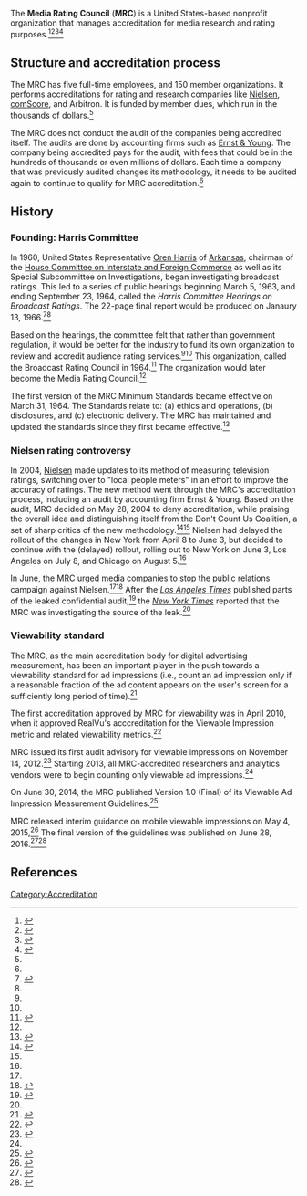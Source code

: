 The '''Media Rating Council''' ('''MRC''') is a United States-based nonprofit organization that manages accreditation for media research and rating purposes.<ref name=wsj-most-powerful>{{cite web|url = https://blogs.wsj.com/cmo/2015/03/05/the-most-powerful-player-in-media-youve-never-heard-of/|title = The Most Powerful Player in Media You’ve Never Heard Of|last = Shields|first = Mike|date = March 5, 2015|accessdate =July 26, 2017|publisher = ''[[Wall Street Journal]]''}}</ref><ref>{{Cite news|url=http://www.businessinsider.com/google-doubleclick-suspended-from-media-rating-council-accreditation-2016-10|title=Two of Google's metrics have been suspended from a key accreditation service used to measure ads|work=Business Insider|access-date=2017-07-26|language=en}}</ref><ref>{{Cite news|url=http://adage.com/article/digital/mrc-100-standard-digital-ads/309891/|title=Ad Industry Group May Consider Tougher 100% Standard for Digital Ad Viewability|date = July 24, 2017|accessdate=July 26, 2017|language=en|last = Neff|first = Jack}}</ref><ref name=history>{{Cite web|url=http://mediaratingcouncil.org/History.htm|title=History|website=mediaratingcouncil.org|access-date=2017-07-26}}</ref>

== Structure and accreditation process ==

The MRC has five full-time employees, and 150 member organizations. It performs accreditations for rating and research companies like [[Nielsen Corporation|Nielsen]], [[comScore]], and Arbitron. It is funded by member dues, which run in the thousands of dollars.<ref name=wsj-most-powerful/>

The MRC does not conduct the audit of the companies being accredited itself. The audits are done by accounting firms such as [[Ernst & Young]]. The company being accredited pays for the audit, with fees that could be in the hundreds of thousands or even millions of dollars. Each time a company that was previously audited changes its methodology, it needs to be audited again to continue to qualify for MRC accreditation.<ref name=wsj-most-powerful/>

== History ==

=== Founding: Harris Committee ===

In 1960, United States Representative [[Oren Harris]] of [[Arkansas]], chairman of the [[House Committee on Interstate and Foreign Commerce]] as well as its Special Subcommittee on Investigations, began investigating broadcast ratings. This led to a series of public hearings beginning March 5, 1963, and ending September 23, 1964, called the ''Harris Committee Hearings on Broadcast Ratings''. The 22-page final report would be produced on Janaury 13, 1966.<ref>{{cite book|title = Audience Ratings: Radio, Television, and Cable|author = Hugh Malcolm Beville|url = https://books.google.com/books?id=sALywz73eB4C}}</ref>{{rp|244}}<ref name=wsj-most-powerful/>

Based on the hearings, the committee felt that rather than government regulation, it would be better for the industry to fund its own organization to review and accredit audience rating services.<ref name=history/><ref name=wsj-most-powerful/> This organization, called the Broadcast Rating Council in 1964.<ref name=nyt-audit-leak>{{cite web|url = http://www.nytimes.com/2004/06/16/business/media-business-advertising-industry-group-wants-know-who-leaked-details-audit.html|title = THE MEDIA BUSINESS: ADVERTISING; An industry group wants to know who leaked the details of an audit criticizing Nielsen's changes.|last = Elliott|first = Stuart|date = June 16, 2004|accessdate = July 26, 2017|publisher = ''[[New York Times]]''}}</ref> The organization would later become the Media Rating Council.<ref name=history/>

The first version of the MRC Minimum Standards became effective on March 31, 1964. The Standards relate to: (a) ethics and operations, (b) disclosures, and (c) electronic delivery. The MRC has maintained and updated the standards since they first became effective.<ref name=mrc-min-standards>{{cite web|url = http://mediaratingcouncil.org/MRC%20Standards.htm|title = MRC Minimum Standards for Media Rating Research|publisher = Media Rating Council|accessdate = July 26, 2017}}</ref>

=== Nielsen rating controversy ===

In 2004, [[Nielsen Corporation|Nielsen]] made updates to its method of measuring television ratings, switching over to "local people meters" in an effort to improve the accuracy of ratings. The new method went through the MRC's accreditation process, including an audit by accounting firm Ernst & Young. Based on the audit, MRC decided on May 28, 2004 to deny accreditation, while praising the overall idea and distinguishing itself from the Don't Count Us Coalition, a set of sharp critics of the new methodology.<ref>{{cite web|url = http://www.nytimes.com/2004/05/29/business/nielsen-media-s-revised-ratings-system-is-denied-accreditation-by-industry-group.html|title = Nielsen Media's Revised Ratings System Is Denied Accreditation by Industry Group|last = Elliott|first = Stuart|date = May 29, 2004|publisher = ''[[New York Times]]''}}</ref><ref name=nyt-audit-leak/> Nielsen had delayed the rollout of the changes in New York from April 8 to June 3, but decided to continue with the (delayed) rollout, rolling out to New York on June 3, Los Angeles on July 8, and Chicago on August 5.<ref name=nyt-audit-leak/>

In June, the MRC urged media companies to stop the public relations campaign against Nielsen.<ref name=nyt-audit-leak/><ref name=lat-please-dont-diss-nielsen>{{cite web|url = http://articles.latimes.com/2004/jun/09/business/fi-nielsen9|title = Anti-Nielsen Advertising Is Opposed. TV industry group says some efforts to block ratings system changes could backfire.|last = James|first = Meg|date = June 9, 2004|accessdate = July 26, 2017|publisher = ''[[Los Angeles Times]]''}}</ref> After the ''[[Los Angeles Times]]'' published parts of the leaked confidential audit,<ref name=lat-audit-leak>{{cite web|url = http://articles.latimes.com/2004/jun/15/business/fi-nielsen15|title = Nielsen Meters Faulted in Audit. Ernst & Young finds flaws in the use of a new electronic system to measure TV viewing.|last = Bates|first = James|date = June 15, 2004|accessdate = July 26, 2017|publisher = ''[[Los Angeles Times]]''}}</ref> the ''[[New York Times]]'' reported that the MRC was investigating the source of the leak.<ref name=nyt-audit-leak/>

=== Viewability standard ===

{{further|Viewable Impression}}

The MRC, as the main accreditation body for digital advertising measurement, has been an important player in the push towards a viewability standard for ad impressions (i.e., count an ad impression only if a reasonable fraction of the ad content appears on the user's screen for a sufficiently long period of time).<ref name=adweek-viewable>{{cite web|url = http://www.adweek.com/digital/advertisers-ready-make-impression-145801/|title = Advertisers Ready to Make an Impression. Web ad business finally moves to a new measurement standard, but it could get messy|last = Warzel|first = Charlie|date = December 11, 2012|accessdate = July 25, 2017|publisher = Adweek}}</ref>

The first accreditation approved by MRC for viewability was in April 2010, when it approved RealVu's acccreditation for the Viewable Impression metric and related viewability metrics.<ref>{{cite web|url = http://www.realvu.com/mrc-accredited-viewable-impressions/|title = MRC Accredited Viewable Impressions|publisher = RealVu|accessdate = July 25, 2017}}</ref>

MRC issued its first audit advisory for viewable impressions on November 14, 2012.<ref>{{cite web|url = http://mediaratingcouncil.org/VIEWABLE%20IMPRESSION%20ADVISORY%20November%2014,%202012.pdf|title = Viewable Impression Advisory|date = November 14, 2012|accessdate = July 26, 2017|publisher = Media Rating Council}}</ref> Starting 2013, all MRC-accredited researchers and analytics vendors were to begin counting only viewable ad impressions.<ref name=adweek-viewable/>

On June 30, 2014, the MRC published Version 1.0 (Final) of its Viewable Ad Impression Measurement Guidelines.<ref>{{cite web|url = http://mediaratingcouncil.org/063014%20Viewable%20Ad%20Impression%20Guideline_Final.pdf|title = MRC Viewable Ad Impression Measurement Guidelines. Prepared in collaboration with IAB Emerging Innovations Task Force|date = June 30, 2014|accessdate = July 24, 2017|publisher = Media Rating Council}}</ref>

MRC released interim guidance on mobile viewable impressions on May 4, 2015,<ref>{{cite web|url = http://mediaratingcouncil.org/050415_Mobile%20Viewability%20Interim%20Guidance_final.pdf|title = MRC Interim Guidance on Mobile Viewable Impression Measurement|date = May 4, 2015|accessdate = July 26, 2017|publisher = Media Rating Council}}</ref> The final version of the guidelines was published on June 28, 2016.<ref>{{cite web|url = http://mediaratingcouncil.org/062816%20Mobile%20Viewable%20Guidelines%20Final.pdf|title = MRC Mobile Viewable Ad Impression Measurement Guidelines|accessdate = July 26, 2017|date = June 28, 2016|publisher = Media Rating Council}}</ref><ref>{{cite web|url = https://www.iab.com/guidelines/mrc-issues-guidelines-measuring-viewable-impressions-mobile-web-mobile-app-environments/|title = MRC Issues Guidelines For Measuring Viewable Impressions In Mobile Web And Mobile In-App Environments|date = June 28, 2016|accessdate = July 26, 2017|publisher = Interactive Advertising Bureau}}</ref>

== References ==
{{Reflist}}

[[Category:Accreditation]]
